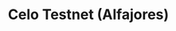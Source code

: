 ---
title: "Celo Testnet (Alfajores)"
description: "Celo Testnet (Alfajores) data indexing and API access"
---